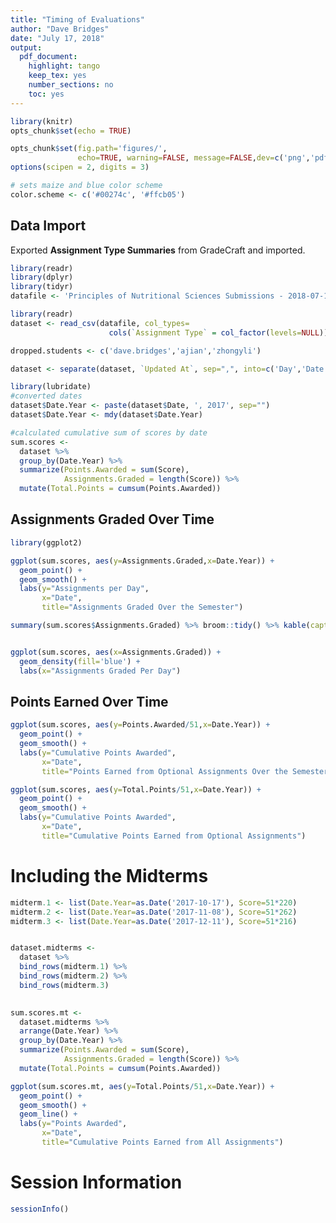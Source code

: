 ```yaml
---
title: "Timing of Evaluations"
author: "Dave Bridges"
date: "July 17, 2018"
output:
  pdf_document:
    highlight: tango
    keep_tex: yes
    number_sections: no
    toc: yes
---
```


```r
library(knitr)
opts_chunk$set(echo = TRUE)

opts_chunk$set(fig.path='figures/',
               echo=TRUE, warning=FALSE, message=FALSE,dev=c('png','pdf'))
options(scipen = 2, digits = 3)

# sets maize and blue color scheme
color.scheme <- c('#00274c', '#ffcb05')
```

## Data Import

Exported **Assignment Type Summaries** from GradeCraft and imported.

```r
library(readr)
library(dplyr)
library(tidyr)
datafile <- 'Principles of Nutritional Sciences Submissions - 2018-07-17.csv'

library(readr)
dataset <- read_csv(datafile, col_types=
                      cols(`Assignment Type` = col_factor(levels=NULL)))

dropped.students <- c('dave.bridges','ajian','zhongyli')

dataset <- separate(dataset, `Updated At`, sep=",", into=c('Day','Date','Time'))

library(lubridate)
#converted dates
dataset$Date.Year <- paste(dataset$Date, ', 2017', sep="") 
dataset$Date.Year <- mdy(dataset$Date.Year)

#calculated cumulative sum of scores by date
sum.scores <-
  dataset %>%
  group_by(Date.Year) %>%
  summarize(Points.Awarded = sum(Score),
            Assignments.Graded = length(Score)) %>%
  mutate(Total.Points = cumsum(Points.Awarded))
```

## Assignments Graded Over Time

```r
library(ggplot2)

ggplot(sum.scores, aes(y=Assignments.Graded,x=Date.Year)) +
  geom_point() +
  geom_smooth() +
  labs(y="Assignments per Day",
       x="Date",
       title="Assignments Graded Over the Semester")

summary(sum.scores$Assignments.Graded) %>% broom::tidy() %>% kable(caption="Summary Statistics for Assignments Graded Per Day")


ggplot(sum.scores, aes(x=Assignments.Graded)) +
  geom_density(fill='blue') +
  labs(x="Assignments Graded Per Day")
```

## Points Earned Over Time

```r
ggplot(sum.scores, aes(y=Points.Awarded/51,x=Date.Year)) +
  geom_point() +
  geom_smooth() +
  labs(y="Cumulative Points Awarded",
       x="Date",
       title="Points Earned from Optional Assignments Over the Semester")

ggplot(sum.scores, aes(y=Total.Points/51,x=Date.Year)) +
  geom_point() +
  geom_smooth() +
  labs(y="Cumulative Points Awarded",
       x="Date",
       title="Cumulative Points Earned from Optional Assignments")
```

# Including the Midterms

```r
midterm.1 <- list(Date.Year=as.Date('2017-10-17'), Score=51*220)
midterm.2 <- list(Date.Year=as.Date('2017-11-08'), Score=51*262)
midterm.3 <- list(Date.Year=as.Date('2017-12-11'), Score=51*216)


dataset.midterms <-
  dataset %>%
  bind_rows(midterm.1) %>%
  bind_rows(midterm.2) %>%
  bind_rows(midterm.3)
  

sum.scores.mt <-
  dataset.midterms %>%
  arrange(Date.Year) %>%
  group_by(Date.Year) %>%
  summarize(Points.Awarded = sum(Score),
            Assignments.Graded = length(Score)) %>%
  mutate(Total.Points = cumsum(Points.Awarded))
```

```r
ggplot(sum.scores.mt, aes(y=Total.Points/51,x=Date.Year)) +
  geom_point() +
  geom_smooth() +
  geom_line() +
  labs(y="Points Awarded",
       x="Date",
       title="Cumulative Points Earned from All Assignments")
```

# Session Information

```r
sessionInfo()
```